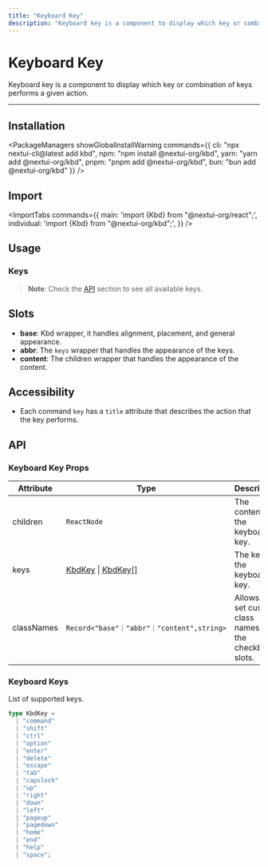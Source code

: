 ```yaml
---
title: "Keyboard Key"
description: "Keyboard key is a component to display which key or combination of keys performs a given action."
---
```



# Keyboard Key

Keyboard key is a component to display which key or combination of keys performs a given action.

<ComponentLinks component="kbd" rscCompatible />

---

<CarbonAd/>

## Installation

<PackageManagers
  showGlobalInstallWarning
  commands={{
    cli: "npx nextui-cli@latest add kbd",
    npm: "npm install @nextui-org/kbd",
    yarn: "yarn add @nextui-org/kbd",
    pnpm: "pnpm add @nextui-org/kbd",
    bun: "bun add @nextui-org/kbd"
  }}
/>

## Import

<ImportTabs
  commands={{
    main: 'import {Kbd} from "@nextui-org/react";',
    individual: 'import {Kbd} from "@nextui-org/kbd";',
  }}
/>

## Usage

<CodeDemo title="Usage" files={kbdContent.usage} />

### Keys

<CodeDemo title="Keys" files={kbdContent.keys} />

> **Note**: Check the [API](#keyboard-keys) section to see all available keys.

## Slots

- **base**: Kbd wrapper, it handles alignment, placement, and general appearance.
- **abbr**: The `keys` wrapper that handles the appearance of the keys.
- **content**: The children wrapper that handles the appearance of the content.

<Spacer y={4}/>  

## Accessibility

- Each command `key` has a `title` attribute that describes the action that the key performs.

<Spacer y={4}/>  

## API

### Keyboard Key Props

| Attribute  | Type                                                   | Description                                              | Default |
| ---------- | ------------------------------------------------------ | -------------------------------------------------------- | ------- |
| children   | `ReactNode`                                            | The content of the keyboard key.                         | -       |
| keys       | [KbdKey](#keyboard-keys) \| [KbdKey[]](#keyboard-keys) | The keys of the keyboard key.                            | -       |
| classNames | `Record<"base"｜"abbr"｜"content",string>`          | Allows to set custom class names for the checkbox slots. | -       |

### Keyboard Keys

List of supported keys.

```ts
type KbdKey =
  | "command"
  | "shift"
  | "ctrl"
  | "option"
  | "enter"
  | "delete"
  | "escape"
  | "tab"
  | "capslock"
  | "up"
  | "right"
  | "down"
  | "left"
  | "pageup"
  | "pagedown"
  | "home"
  | "end"
  | "help"
  | "space";
```
